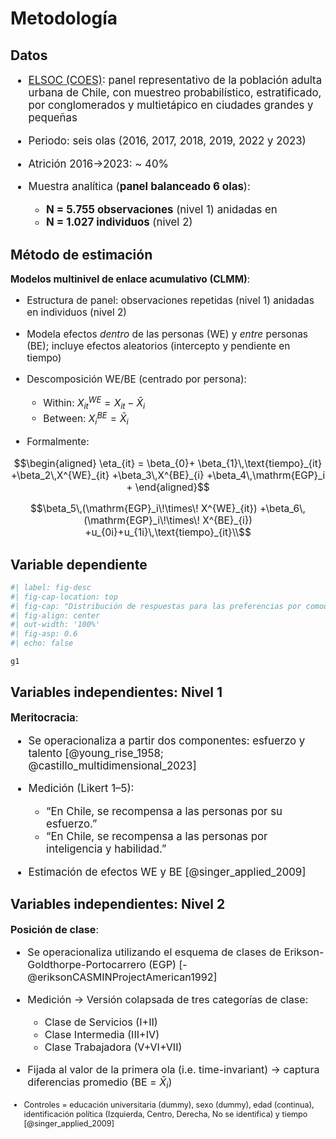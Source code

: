 # Metodología {background-color="#491106ff"}

## Datos

::: {.incremental .highlight-last style="font-size: 120%;"}

- [ELSOC (COES)](https://coes.cl/elsoc/): panel representativo de la población adulta urbana de Chile, con muestreo probabilístico, estratificado, por conglomerados y multietápico en ciudades grandes y pequeñas

- Periodo: seis olas (2016, 2017, 2018, 2019, 2022 y 2023)

- Atrición 2016→2023: ~ 40%

- Muestra analítica (**panel balanceado 6 olas**): 

    * **N = 5.755 observaciones** (nivel 1) anidadas en 
    * **N = 1.027 individuos** (nivel 2)

:::

## Método de estimación

:::: {.incremental style="font-size: 110%;"}

**Modelos multinivel de enlace acumulativo (CLMM)**:

- Estructura de panel: observaciones repetidas (nivel 1) anidadas en individuos (nivel 2)

- Modela efectos _dentro_ de las personas (WE) y _entre_ personas (BE); incluye efectos aleatorios (intercepto y pendiente en tiempo)

- Descomposición WE/BE (centrado por persona):

     * Within: $X^{WE}_{it}=X_{it}-\bar X_i$
     * Between: $X^{BE}_{i}=\bar X_i$

- Formalmente: 

::: {.fragment}
$$\begin{aligned}
\eta_{it} = \beta_{0}+ \beta_{1}\,\text{tiempo}_{it} +\beta_2\,X^{WE}_{it} +\beta_3\,X^{BE}_{i} +\beta_4\,\mathrm{EGP}_i +
    \end{aligned}$$
    
$$\beta_5\,(\mathrm{EGP}_i\!\times\! X^{WE}_{it}) +\beta_6\,(\mathrm{EGP}_i\!\times\! X^{BE}_{i}) +u_{0i}+u_{1i}\,\text{tiempo}_{it}\\$$
:::

::::


## Variable dependiente

```r
#| label: fig-desc
#| fig-cap-location: top
#| fig-cap: "Distribución de respuestas para las preferencias por comodificación de pensiones Chile (2016-2023)"
#| fig-align: center
#| out-width: '100%'
#| fig-asp: 0.6
#| echo: false

g1

```


## Variables independientes: Nivel 1

:::: {.incremental style="font-size: 120%;"}

**Meritocracia**:

- Se operacionaliza a partir dos componentes: esfuerzo y talento [@young_rise_1958; @castillo_multidimensional_2023]

- Medición (Likert 1–5):
  
    * “En Chile, se recompensa a las personas por su esfuerzo.”
    * “En Chile, se recompensa a las personas por inteligencia y habilidad.”

- Estimación de efectos WE y BE [@singer_applied_2009]
::::


## Variables independientes: Nivel 2

:::: {.incremental style="font-size: 115%;"}
**Posición de clase**: 

- Se operacionaliza utilizando el esquema de clases de Erikson-Goldthorpe-Portocarrero (EGP) [-@eriksonCASMINProjectAmerican1992]

- Medición → Versión colapsada de tres categorías de clase: 
   
    * Clase de Servicios (I+II) 
    * Clase Intermedia (III+IV) 
    * Clase Trabajadora (V+VI+VII) 
    
- Fijada al valor de la primera ola (i.e. time-invariant) → captura diferencias promedio (BE = $\bar X_{i}$)

::::


::: {.fragment style="font-size: 90%;"}
- Controles = educación universitaria (dummy), sexo (dummy), edad (continua), identificación política (Izquierda, Centro, Derecha, No se identifica) y tiempo [@singer_applied_2009]
::::

